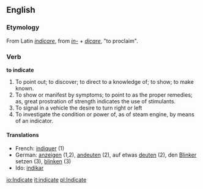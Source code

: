 ==English==
===Etymology===
From Latin ''[[indicare]]'', from ''[[in-#Latin|in-]]'' + ''[[dicare]]'', "to proclaim".
===Verb===

'''to indicate'''

#To point out; to discover; to direct to a knowledge of; to show; to make known.
#To show or manifest by symptoms; to point to as the proper remedies; as, great prostration of strength indicates the use of stimulants.
#To signal in a vehicle the desire to turn right or left
#To investigate the condition or power of, as of steam engine, by means of an indicator.

====Translations====
*French: [[indiquer]] (1)
*German: [[anzeigen]] (1,2), [[andeuten]] (2), auf etwas [[deuten]] (2), den [[Blinker]] setzen (3), [[blinken]] (3)
*Ido: [[indikar]]

[[io:Indicate]]
[[it:indicate]]
[[pl:Indicate]]